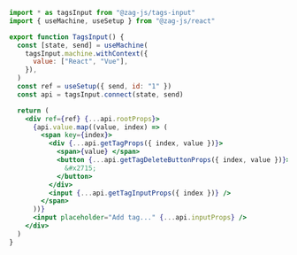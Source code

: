 ```jsx
import * as tagsInput from "@zag-js/tags-input"
import { useMachine, useSetup } from "@zag-js/react"

export function TagsInput() {
  const [state, send] = useMachine(
    tagsInput.machine.withContext({
      value: ["React", "Vue"],
    }),
  )
  const ref = useSetup({ send, id: "1" })
  const api = tagsInput.connect(state, send)

  return (
    <div ref={ref} {...api.rootProps}>
      {api.value.map((value, index) => (
        <span key={index}>
          <div {...api.getTagProps({ index, value })}>
            <span>{value} </span>
            <button {...api.getTagDeleteButtonProps({ index, value })}>
              &#x2715;
            </button>
          </div>
          <input {...api.getTagInputProps({ index })} />
        </span>
      ))}
      <input placeholder="Add tag..." {...api.inputProps} />
    </div>
  )
}
```
